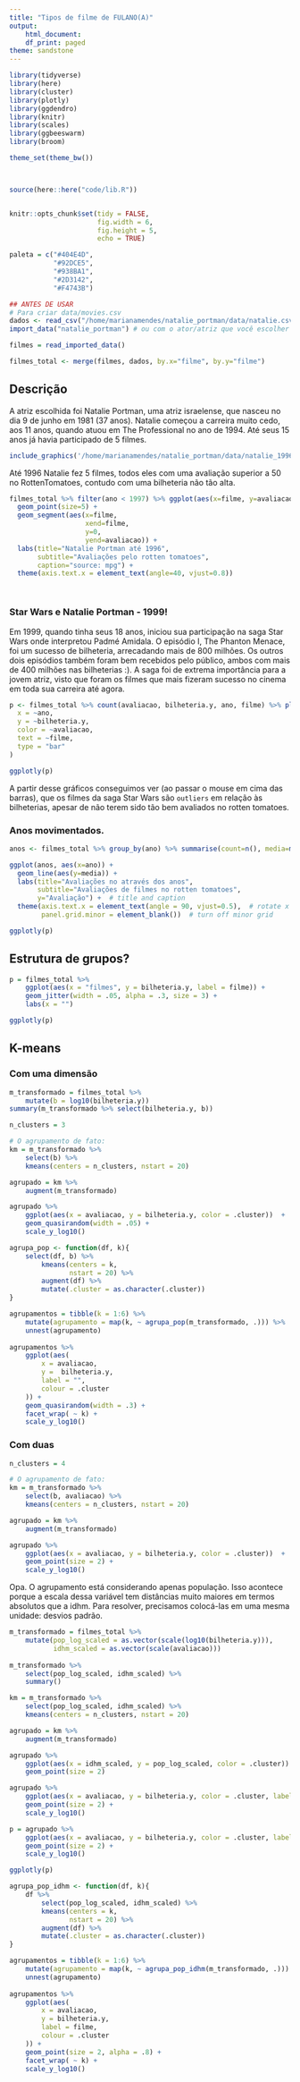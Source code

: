 ```yaml
---
title: "Tipos de filme de FULANO(A)"
output:
    html_document:
    df_print: paged
theme: sandstone
---
```


```r
library(tidyverse)
library(here)
library(cluster)
library(plotly)
library(ggdendro)
library(knitr)
library(scales)
library(ggbeeswarm)
library(broom)

theme_set(theme_bw())



source(here::here("code/lib.R"))


knitr::opts_chunk$set(tidy = FALSE,
                      fig.width = 6,
                      fig.height = 5,
                      echo = TRUE)

paleta = c("#404E4D",
           "#92DCE5",
           "#938BA1",
           "#2D3142",
           "#F4743B")
```

```r
## ANTES DE USAR
# Para criar data/movies.csv
dados <- read_csv("/home/marianamendes/natalie_portman/data/natalie.csv")
import_data("natalie_portman") # ou com o ator/atriz que você escolher
```


```r
filmes = read_imported_data()

filmes_total <- merge(filmes, dados, by.x="filme", by.y="filme")


```

## Descrição

A atriz escolhida foi Natalie Portman, uma atriz israelense, que nasceu no dia 9 de junho em 1981 (37 anos). 
Natalie começou a carreira muito cedo, aos 11 anos, quando atuou em The Professional no ano de 1994. 
Até seus 15 anos já havia participado de 5 filmes.
```r
include_graphics('/home/marianamendes/natalie_portman/data/natalie_1996.jpg')
```

Até 1996 Natalie fez 5 filmes, todos eles com uma avaliação superior a 50 no RottenTomatoes, contudo com uma bilheteria não tão alta. 

```r
filmes_total %>% filter(ano < 1997) %>% ggplot(aes(x=filme, y=avaliacao)) + 
  geom_point(size=5) + 
  geom_segment(aes(x=filme, 
                   xend=filme, 
                   y=0, 
                   yend=avaliacao)) + 
  labs(title="Natalie Portman até 1996", 
       subtitle="Avaliações pelo rotten tomatoes", 
       caption="source: mpg") + 
  theme(axis.text.x = element_text(angle=40, vjust=0.8))




```


### Star Wars e Natalie Portman - 1999!

Em 1999, quando tinha seus 18 anos, iniciou sua participação na saga Star Wars onde interpretou Padmé Amidala. O episódio I, The Phanton Menace, foi um sucesso de bilheteria, arrecadando mais de 800 milhões.
Os outros dois episódios também foram bem recebidos pelo público, ambos com mais de 400 milhões nas bilheterias :). 
A saga foi de extrema importância para a jovem atriz, visto que foram os filmes que mais fizeram sucesso no cinema em toda sua carreira até agora. 

```r

p <- filmes_total %>% count(avaliacao, bilheteria.y, ano, filme) %>% plot_ly(
  x = ~ano,
  y = ~bilheteria.y,
  color = ~avaliacao,
  text = ~filme,
  type = "bar"
) 

ggplotly(p)

```


A partir desse gráficos conseguimos ver (ao passar o mouse em cima das barras), que os filmes da saga Star Wars são `outliers` em relação às bilheterias, apesar de não terem sido tão bem avaliados no rotten tomatoes. 


### Anos movimentados. 


```r
anos <- filmes_total %>% group_by(ano) %>% summarise(count=n(), media=mean(avaliacao), media_bi=mean(bilheteria.y))

ggplot(anos, aes(x=ano)) + 
  geom_line(aes(y=media)) + 
  labs(title="Avaliações no através dos anos", 
       subtitle="Avaliações de filmes no rotten tomatoes", 
       y="Avaliação") +  # title and caption
  theme(axis.text.x = element_text(angle = 90, vjust=0.5),  # rotate x axis text
        panel.grid.minor = element_blank())  # turn off minor grid

ggplotly(p)
```

## Estrutura de grupos?

```r
p = filmes_total %>% 
    ggplot(aes(x = "filmes", y = bilheteria.y, label = filme)) + 
    geom_jitter(width = .05, alpha = .3, size = 3) + 
    labs(x = "")

ggplotly(p)
```


## K-means

### Com uma dimensão

```r
m_transformado = filmes_total %>% 
    mutate(b = log10(bilheteria.y))
summary(m_transformado %>% select(bilheteria.y, b))
```

```r
n_clusters = 3

# O agrupamento de fato:
km = m_transformado %>% 
    select(b) %>% 
    kmeans(centers = n_clusters, nstart = 20)

agrupado = km %>% 
    augment(m_transformado)

agrupado %>% 
    ggplot(aes(x = avaliacao, y = bilheteria.y, color = .cluster))  + 
    geom_quasirandom(width = .05) + 
    scale_y_log10()

```


```r
agrupa_pop <- function(df, k){
    select(df, b) %>% 
        kmeans(centers = k, 
               nstart = 20) %>% 
        augment(df) %>% 
        mutate(.cluster = as.character(.cluster))
}

agrupamentos = tibble(k = 1:6) %>% 
    mutate(agrupamento = map(k, ~ agrupa_pop(m_transformado, .))) %>% 
    unnest(agrupamento)
 
agrupamentos %>%
    ggplot(aes(
        x = avaliacao,
        y =  bilheteria.y,
        label = "",
        colour = .cluster
    )) +
    geom_quasirandom(width = .3) +
    facet_wrap( ~ k) +
    scale_y_log10()
```

### Com duas

```r
n_clusters = 4

# O agrupamento de fato:
km = m_transformado %>% 
    select(b, avaliacao) %>% 
    kmeans(centers = n_clusters, nstart = 20)

agrupado = km %>% 
    augment(m_transformado)

agrupado %>% 
    ggplot(aes(x = avaliacao, y = bilheteria.y, color = .cluster))  + 
    geom_point(size = 2) + 
    scale_y_log10()

```

Opa. O agrupamento está considerando apenas população. Isso acontece porque a escala dessa variável tem distâncias muito maiores em termos absolutos que a idhm. Para resolver, precisamos colocá-las em uma mesma unidade: desvios padrão.

```r
m_transformado = filmes_total %>% 
    mutate(pop_log_scaled = as.vector(scale(log10(bilheteria.y))), 
           idhm_scaled = as.vector(scale(avaliacao))) 
    
m_transformado %>% 
    select(pop_log_scaled, idhm_scaled) %>% 
    summary()
```


```r
km = m_transformado %>%
    select(pop_log_scaled, idhm_scaled) %>%
    kmeans(centers = n_clusters, nstart = 20)

agrupado = km %>% 
    augment(m_transformado)

agrupado %>%
    ggplot(aes(x = idhm_scaled, y = pop_log_scaled, color = .cluster))  +
    geom_point(size = 2) 

agrupado %>%
    ggplot(aes(x = avaliacao, y = bilheteria.y, color = .cluster, label = filme))  +
    geom_point(size = 2) +
    scale_y_log10()
```

```r
p = agrupado %>%
    ggplot(aes(x = avaliacao, y = bilheteria.y, color = .cluster, label = filme))  +
    geom_point(size = 2) +
    scale_y_log10()

ggplotly(p)
```



```r
agrupa_pop_idhm <- function(df, k){
    df %>% 
        select(pop_log_scaled, idhm_scaled) %>%
        kmeans(centers = k, 
               nstart = 20) %>% 
        augment(df) %>% 
        mutate(.cluster = as.character(.cluster))
}

agrupamentos = tibble(k = 1:6) %>% 
    mutate(agrupamento = map(k, ~ agrupa_pop_idhm(m_transformado, .))) %>% 
    unnest(agrupamento)
 
agrupamentos %>%
    ggplot(aes(
        x = avaliacao,
        y = bilheteria.y,
        label = filme,
        colour = .cluster
    )) +
    geom_point(size = 2, alpha = .8) +
    facet_wrap( ~ k) +
    scale_y_log10()
```


